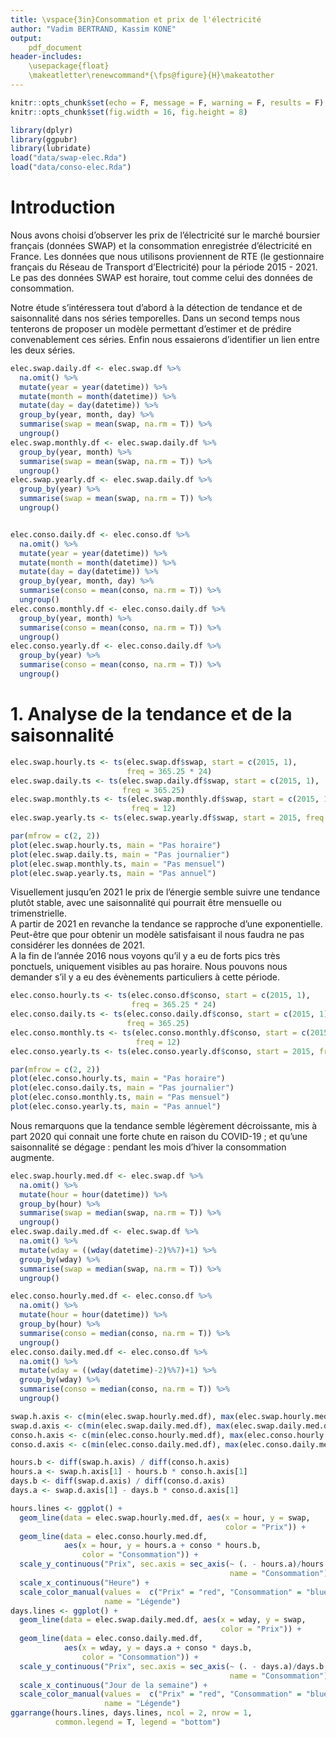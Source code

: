 ```yaml
---
title: \vspace{3in}Consommation et prix de l'électricité
author: "Vadim BERTRAND, Kassim KONE"
output:
    pdf_document
header-includes:
    \usepackage{float}
    \makeatletter\renewcommand*{\fps@figure}{H}\makeatother
---
```


```r
knitr::opts_chunk$set(echo = F, message = F, warning = F, results = F)
knitr::opts_chunk$set(fig.width = 16, fig.height = 8)
```

```r
library(dplyr)
library(ggpubr)
library(lubridate)
load("data/swap-elec.Rda")
load("data/conso-elec.Rda")
```

\newpage

\renewcommand*\contentsname{Table des matières}
\tableofcontents

\newpage

# Introduction

Nous avons choisi d'observer les prix de l'électricité sur le marché boursier français (données SWAP) et la consommation enregistrée d'électricité en France. Les données que nous utilisons proviennent de RTE (le gestionnaire français du Réseau de Transport d'Electricité) pour la période 2015 - 2021. \
Le pas des données SWAP est horaire, tout comme celui des données de consommation.

Notre étude s'intéressera tout d'abord à la détection de tendance et de saisonnalité dans nos séries temporelles. Dans un second temps nous tenterons de proposer un modèle permettant d'estimer et de prédire convenablement ces séries. Enfin nous essaierons d'identifier un lien entre les deux séries.

```r
elec.swap.daily.df <- elec.swap.df %>%
  na.omit() %>%
  mutate(year = year(datetime)) %>%
  mutate(month = month(datetime)) %>%
  mutate(day = day(datetime)) %>%
  group_by(year, month, day) %>%
  summarise(swap = mean(swap, na.rm = T)) %>%
  ungroup()
elec.swap.monthly.df <- elec.swap.daily.df %>%
  group_by(year, month) %>%
  summarise(swap = mean(swap, na.rm = T)) %>%
  ungroup()
elec.swap.yearly.df <- elec.swap.daily.df %>%
  group_by(year) %>%
  summarise(swap = mean(swap, na.rm = T)) %>%
  ungroup()


elec.conso.daily.df <- elec.conso.df %>%
  na.omit() %>%
  mutate(year = year(datetime)) %>%
  mutate(month = month(datetime)) %>%
  mutate(day = day(datetime)) %>%
  group_by(year, month, day) %>%
  summarise(conso = mean(conso, na.rm = T)) %>%
  ungroup()
elec.conso.monthly.df <- elec.conso.daily.df %>%
  group_by(year, month) %>%
  summarise(conso = mean(conso, na.rm = T)) %>%
  ungroup()
elec.conso.yearly.df <- elec.conso.daily.df %>%
  group_by(year) %>%
  summarise(conso = mean(conso, na.rm = T)) %>%
  ungroup()
```

# 1. Analyse de la tendance et de la saisonnalité

```r
elec.swap.hourly.ts <- ts(elec.swap.df$swap, start = c(2015, 1), 
                          freq = 365.25 * 24)
elec.swap.daily.ts <- ts(elec.swap.daily.df$swap, start = c(2015, 1), 
                         freq = 365.25)
elec.swap.monthly.ts <- ts(elec.swap.monthly.df$swap, start = c(2015, 1), 
                           freq = 12)
elec.swap.yearly.ts <- ts(elec.swap.yearly.df$swap, start = 2015, freq = 1)

par(mfrow = c(2, 2))
plot(elec.swap.hourly.ts, main = "Pas horaire")
plot(elec.swap.daily.ts, main = "Pas journalier")
plot(elec.swap.monthly.ts, main = "Pas mensuel")
plot(elec.swap.yearly.ts, main = "Pas annuel")
```

Visuellement jusqu'en 2021 le prix de l'énergie semble suivre une tendance plutôt stable, avec une saisonnalité qui pourrait être mensuelle ou trimenstrielle. \
A partir de 2021 en revanche la tendance se rapproche d'une exponentielle. Peut-être que pour obtenir un modèle satisfaisant il nous faudra ne pas considérer les données de 2021. \
A la fin de l'année 2016 nous voyons qu'il y a eu de forts pics très ponctuels, uniquement visibles au pas horaire. Nous pouvons nous demander s'il y a eu des évènements particuliers à cette période.

```r
elec.conso.hourly.ts <- ts(elec.conso.df$conso, start = c(2015, 1),
                           freq = 365.25 * 24)
elec.conso.daily.ts <- ts(elec.conso.daily.df$conso, start = c(2015, 1),
                          freq = 365.25)
elec.conso.monthly.ts <- ts(elec.conso.monthly.df$conso, start = c(2015, 1),
                            freq = 12)
elec.conso.yearly.ts <- ts(elec.conso.yearly.df$conso, start = 2015, freq = 1)

par(mfrow = c(2, 2))
plot(elec.conso.hourly.ts, main = "Pas horaire")
plot(elec.conso.daily.ts, main = "Pas journalier")
plot(elec.conso.monthly.ts, main = "Pas mensuel")
plot(elec.conso.yearly.ts, main = "Pas annuel")
```

Nous remarquons que la tendance semble légèrement décroissante, mis à part 2020 qui connait une forte chute en raison du COVID-19 ; et qu'une saisonnalité se dégage : pendant les mois d'hiver la consommation augmente.

```r
elec.swap.hourly.med.df <- elec.swap.df %>%
  na.omit() %>%
  mutate(hour = hour(datetime)) %>%
  group_by(hour) %>%
  summarise(swap = median(swap, na.rm = T)) %>%
  ungroup()
elec.swap.daily.med.df <- elec.swap.df %>%
  na.omit() %>%
  mutate(wday = ((wday(datetime)-2)%%7)+1) %>%
  group_by(wday) %>%
  summarise(swap = median(swap, na.rm = T)) %>%
  ungroup()

elec.conso.hourly.med.df <- elec.conso.df %>%
  na.omit() %>%
  mutate(hour = hour(datetime)) %>%
  group_by(hour) %>%
  summarise(conso = median(conso, na.rm = T)) %>%
  ungroup()
elec.conso.daily.med.df <- elec.conso.df %>%
  na.omit() %>%
  mutate(wday = ((wday(datetime)-2)%%7)+1) %>%
  group_by(wday) %>%
  summarise(conso = median(conso, na.rm = T)) %>%
  ungroup()
```
```r
swap.h.axis <- c(min(elec.swap.hourly.med.df), max(elec.swap.hourly.med.df))
swap.d.axis <- c(min(elec.swap.daily.med.df), max(elec.swap.daily.med.df))
conso.h.axis <- c(min(elec.conso.hourly.med.df), max(elec.conso.hourly.med.df))
conso.d.axis <- c(min(elec.conso.daily.med.df), max(elec.conso.daily.med.df))

hours.b <- diff(swap.h.axis) / diff(conso.h.axis)
hours.a <- swap.h.axis[1] - hours.b * conso.h.axis[1]
days.b <- diff(swap.d.axis) / diff(conso.d.axis)
days.a <- swap.d.axis[1] - days.b * conso.d.axis[1]

hours.lines <- ggplot() + 
  geom_line(data = elec.swap.hourly.med.df, aes(x = hour, y = swap, 
                                                color = "Prix")) + 
  geom_line(data = elec.conso.hourly.med.df, 
            aes(x = hour, y = hours.a + conso * hours.b, 
                color = "Consommation")) +
  scale_y_continuous("Prix", sec.axis = sec_axis(~ (. - hours.a)/hours.b, 
                                                 name = "Consommation")) +
  scale_x_continuous("Heure") + 
  scale_color_manual(values =  c("Prix" = "red", "Consommation" = "blue"),
                     name = "Légende")
days.lines <- ggplot() + 
  geom_line(data = elec.swap.daily.med.df, aes(x = wday, y = swap, 
                                               color = "Prix")) + 
  geom_line(data = elec.conso.daily.med.df, 
            aes(x = wday, y = days.a + conso * days.b, 
                color = "Consommation")) +
  scale_y_continuous("Prix", sec.axis = sec_axis(~ (. - days.a)/days.b, 
                                                 name = "Consommation")) +
  scale_x_continuous("Jour de la semaine") + 
  scale_color_manual(values =  c("Prix" = "red", "Consommation" = "blue"),
                     name = "Légende")
ggarrange(hours.lines, days.lines, ncol = 2, nrow = 1, 
          common.legend = T, legend = "bottom")
```


